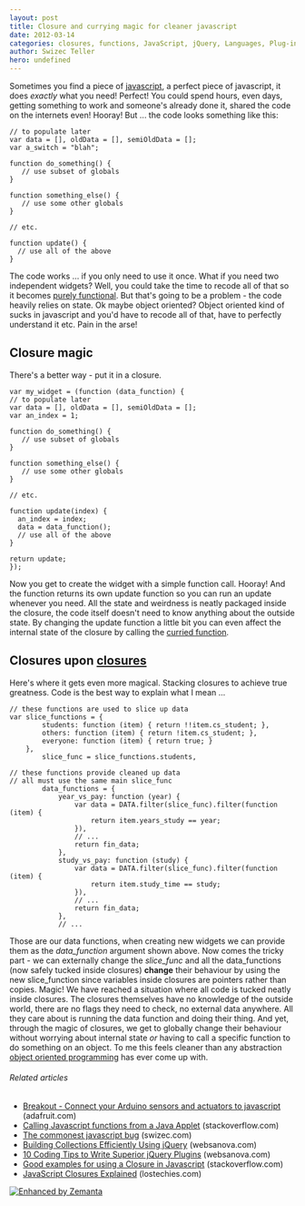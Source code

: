 ```yaml
---
layout: post
title: Closure and currying magic for cleaner javascript
date: 2012-03-14
categories: closures, functions, JavaScript, jQuery, Languages, Plug-in (computing), Programming
author: Swizec Teller
hero: undefined
---
```


Sometimes you find a piece of [javascript](http://en.wikipedia.org/wiki/JavaScript "JavaScript"), a perfect piece of javascript, it does _exactly_ what you need! Perfect! You could spend hours, even days, getting something to work and someone's already done it, shared the code on the internets even! Hooray! But ... the code looks something like this:

    // to populate later
    var data = [], oldData = [], semiOldData = [];
    var a_switch = "blah";

    function do_something() {
       // use subset of globals
    }

    function something_else() {
       // use some other globals
    }

    // etc.

    function update() {
      // use all of the above
    }

The code works ... if you only need to use it once. What if you need two independent widgets? Well, you could take the time to recode all of that so it becomes [purely functional](http://en.wikipedia.org/wiki/Purely_functional "Purely functional"). But that's going to be a problem - the code heavily relies on state. Ok maybe object oriented? Object oriented kind of sucks in javascript and you'd have to recode all of that, have to perfectly understand it etc. Pain in the arse!

## Closure magic

There's a better way - put it in a closure.

    var my_widget = (function (data_function) {
    // to populate later
    var data = [], oldData = [], semiOldData = [];
    var an_index = 1;

    function do_something() {
       // use subset of globals
    }

    function something_else() {
       // use some other globals
    }

    // etc.

    function update(index) {
      an_index = index;
      data = data_function();
      // use all of the above
    }

    return update;
    });

Now you get to create the widget with a simple function call. Hooray! And the function returns its own update function so you can run an update whenever you need. All the state and weirdness is neatly packaged inside the closure, the code itself doesn't need to know anything about the outside state. By changing the update function a little bit you can even affect the internal state of the closure by calling the [curried function](http://en.wikipedia.org/wiki/Currying "Currying").

## Closures upon [closures](http://en.wikipedia.org/wiki/Closure_%28computer_science%29 "Closure (computer science)")

Here's where it gets even more magical. Stacking closures to achieve true greatness. Code is the best way to explain what I mean ...

    // these functions are used to slice up data
    var slice_functions = {
            students: function (item) { return !!item.cs_student; },
            others: function (item) { return !item.cs_student; },
            everyone: function (item) { return true; }
        },
            slice_func = slice_functions.students,

    // these functions provide cleaned up data
    // all must use the same main slice_func
            data_functions = {
                year_vs_pay: function (year) {
                    var data = DATA.filter(slice_func).filter(function (item) {
                        return item.years_study == year;
                    }),
                    // ...
                    return fin_data;
                },
                study_vs_pay: function (study) {
                    var data = DATA.filter(slice_func).filter(function (item) {
                        return item.study_time == study;
                    }),
                    // ...
                    return fin_data;
                },
                // ...

Those are our data functions, when creating new widgets we can provide them as the _data_function_ argument shown above. Now comes the tricky part - we can externally change the _slice_func_ and all the data_functions (now safely tucked inside closures) **change** their behaviour by using the new slice_function since variables inside closures are pointers rather than copies. Magic! We have reached a situation where all code is tucked neatly inside closures. The closures themselves have no knowledge of the outside world, there are no flags they need to check, no external data anywhere. All they care about is running the data function and doing their thing. And yet, through the magic of closures, we get to globally change their behaviour without worrying about internal state _or_ having to call a specific function to do something on an object. To me this feels cleaner than any abstraction [object oriented programming](http://en.wikipedia.org/wiki/Object-oriented_programming "Object-oriented programming") has ever come up with.

###### Related articles

-   [Breakout - Connect your Arduino sensors and actuators to javascript](http://www.adafruit.com/blog/2012/03/14/breakout-connect-your-arduino-sensors-and-actuators-to-javascript/) (adafruit.com)
-   [Calling Javascript functions from a Java Applet](http://stackoverflow.com/questions/9684105/calling-javascript-functions-from-a-java-applet) (stackoverflow.com)
-   [The commonest javascript bug](http://swizec.com/blog/the-commonest-javascript-bug/swizec/3740) (swizec.com)
-   [Building Collections Efficiently Using jQuery](http://www.websanova.com/tutorials/jquery/building-collections-efficiently-using-jquery) (websanova.com)
-   [10 Coding Tips to Write Superior jQuery Plugins](http://www.websanova.com/tutorials/jquery/10-coding-tips-to-write-superior-jquery-plugins) (websanova.com)
-   [Good examples for using a Closure in Javascript](http://stackoverflow.com/questions/9058248/good-examples-for-using-a-closure-in-javascript) (stackoverflow.com)
-   [JavaScript Closures Explained](http://lostechies.com/derekgreer/2012/02/17/javascript-closures-explained/) (lostechies.com)

[![Enhanced by Zemanta](http://img.zemanta.com/zemified_e.png?x-id=dd5a4e07-700e-44df-b113-8195cf2d3133)](http://www.zemanta.com/ "Enhanced by Zemanta")
